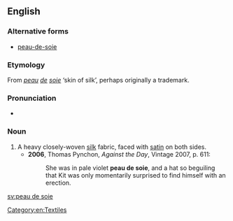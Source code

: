 ==English==

===Alternative forms===
* [[peau-de-soie]]

===Etymology===
From {{etyl|fr|en}} ''[[peau]] [[de]] [[soie]]'' ‘skin of silk’, perhaps originally a trademark.

===Pronunciation===
* {{IPA|/pəʊdəˈswɑː/|lang=en}}

===Noun===
{{en-noun|-}}

# A heavy closely-woven [[silk]] fabric, faced with [[satin]] on both sides.
#* '''2006''', Thomas Pynchon, ''Against the Day'', Vintage 2007, p. 611:
#*: She was in pale violet '''peau de soie''', and a hat so beguiling that Kit was only momentarily surprised to find himself with an erection.

[[Category:en:Textiles]]

[[sv:peau de soie]]